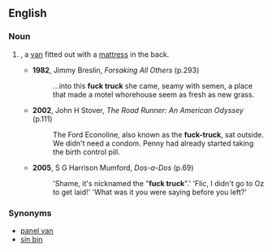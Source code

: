 ==English==

===Noun===
{{en-noun}}

# {{vulgar}}, a [[van]] fitted out with a [[mattress]] in the back.
#* '''1982''', Jimmy Breslin, ''Forsaking All Others'' (p.293)
#*: ...into this '''fuck truck''' she came, seamy with semen, a place that made a motel whorehouse seem as fresh as new grass.
#* '''2002''', John H Stover, ''The Road Runner: An American Odyssey'' (p.111)
#*: The Ford Econoline, also known as the '''fuck-truck''', sat outside. We didn't need a condom. Penny had already started taking the birth control pill.
#* '''2005''', S G Harrison Mumford, ''Dos-a-Dos'' (p.69)
#*: 'Shame, it's nicknamed the "'''fuck truck'''".' 'Flic, I didn't go to Oz to get laid!' 'What was it you were saying before you left?'

===Synonyms===
*[[panel van]]
*[[sin bin]]